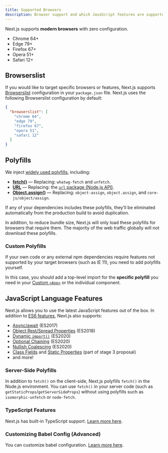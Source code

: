```yaml
---
title: Supported Browsers
description: Browser support and which JavaScript features are supported by Next.js.
---
```


Next.js supports **modern browsers** with zero configuration.

-   Chrome 64+
-   Edge 79+
-   Firefox 67+
-   Opera 51+
-   Safari 12+

## Browserslist

If you would like to target specific browsers or features, Next.js supports [Browserslist](https://browsersl.ist) configuration in your `package.json` file. Next.js uses the following Browserslist configuration by default:

```json
{
  "browserslist": [
    "chrome 64",
    "edge 79",
    "firefox 67",
    "opera 51",
    "safari 12"
  ]
}
```

## Polyfills

We inject [widely used polyfills](https://github.com/vercel/next.js/blob/canary/packages/next-polyfill-nomodule/src/index.js), including:

-   [**fetch()**](https://developer.mozilla.org/en-US/docs/Web/API/Fetch_API) — Replacing: `whatwg-fetch` and `unfetch`.
-   [**URL**](https://developer.mozilla.org/en-US/docs/Web/API/URL) — Replacing: the [`url` package (Node.js API)](https://nodejs.org/api/url.html).
-   [**Object.assign()**](https://developer.mozilla.org/en-US/docs/Web/JavaScript/Reference/Global_Objects/Object/assign) — Replacing: `object-assign`, `object.assign`, and `core-js/object/assign`.

If any of your dependencies includes these polyfills, they’ll be eliminated automatically from the production build to avoid duplication.

In addition, to reduce bundle size, Next.js will only load these polyfills for browsers that require them. The majority of the web traffic globally will not download these polyfills.

### Custom Polyfills

If your own code or any external npm dependencies require features not supported by your target browsers (such as IE 11), you need to add polyfills yourself.

In this case, you should add a top-level import for the **specific polyfill** you need in your [Custom `<App>`](/docs/pages/building-your-application/routing/custom-app) or the individual component.

## JavaScript Language Features

Next.js allows you to use the latest JavaScript features out of the box. In addition to [ES6 features](https://github.com/lukehoban/es6features), Next.js also supports:

-   [Async/await](https://github.com/tc39/ecmascript-asyncawait) (ES2017)
-   [Object Rest/Spread Properties](https://github.com/tc39/proposal-object-rest-spread) (ES2018)
-   [Dynamic `import()`](https://github.com/tc39/proposal-dynamic-import) (ES2020)
-   [Optional Chaining](https://github.com/tc39/proposal-optional-chaining) (ES2020)
-   [Nullish Coalescing](https://github.com/tc39/proposal-nullish-coalescing) (ES2020)
-   [Class Fields](https://github.com/tc39/proposal-class-fields) and [Static Properties](https://github.com/tc39/proposal-static-class-features) (part of stage 3 proposal)
-   and more!

### Server-Side Polyfills

In addition to `fetch()` on the client-side, Next.js polyfills `fetch()` in the Node.js environment. You can use `fetch()` in your server code (such as `getStaticProps`/`getServerSideProps`) without using polyfills such as `isomorphic-unfetch` or `node-fetch`.

### TypeScript Features

Next.js has built-in TypeScript support. [Learn more here](/docs/pages/building-your-application/configuring/typescript).

### Customizing Babel Config (Advanced)

You can customize babel configuration. [Learn more here](/docs/pages/building-your-application/configuring/babel).
